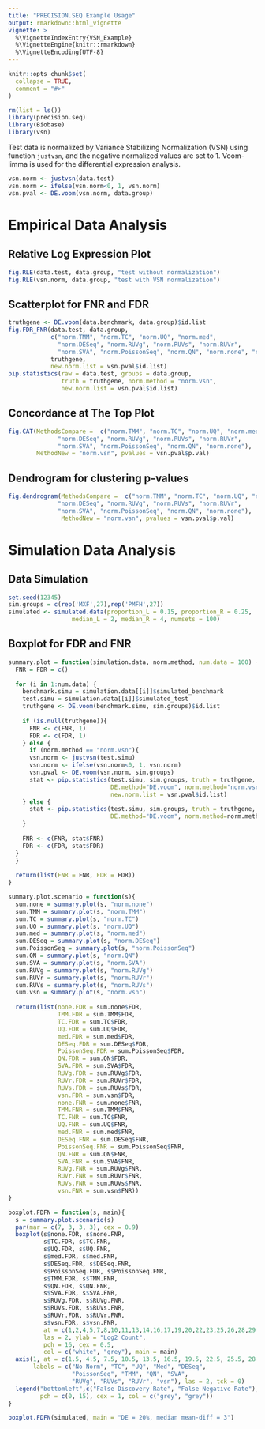 ```yaml
---
title: "PRECISION.SEQ Example Usage"
output: rmarkdown::html_vignette
vignette: >
  %\VignetteIndexEntry{VSN_Example}
  %\VignetteEngine{knitr::rmarkdown}
  %\VignetteEncoding{UTF-8}
---
```


```r
knitr::opts_chunk$set(
  collapse = TRUE,
  comment = "#>"
)
```

```r
rm(list = ls())
library(precision.seq)
library(Biobase)
library(vsn)
```

Test data is normalized by Variance Stabilizing Normalization (VSN) using function `justvsn`, and the negative normalized values are set to 1. Voom-limma is used for the differential expression analysis.
```r
vsn.norm <- justvsn(data.test)
vsn.norm <- ifelse(vsn.norm<0, 1, vsn.norm)
vsn.pval <- DE.voom(vsn.norm, data.group)
```


# Empirical Data Analysis
## Relative Log Expression Plot
```r
fig.RLE(data.test, data.group, "test without normalization")
fig.RLE(vsn.norm, data.group, "test with VSN normalization")
```

## Scatterplot for FNR and FDR
```r
truthgene <- DE.voom(data.benchmark, data.group)$id.list
fig.FDR_FNR(data.test, data.group, 
            c("norm.TMM", "norm.TC", "norm.UQ", "norm.med",
              "norm.DESeq", "norm.RUVg", "norm.RUVs", "norm.RUVr",
              "norm.SVA", "norm.PoissonSeq", "norm.QN", "norm.none", "norm.vsn"),
            truthgene,
            new.norm.list = vsn.pval$id.list)
pip.statistics(raw = data.test, groups = data.group, 
               truth = truthgene, norm.method = "norm.vsn",
               new.norm.list = vsn.pval$id.list)
```


## Concordance at The Top Plot
```r
fig.CAT(MethodsCompare =  c("norm.TMM", "norm.TC", "norm.UQ", "norm.med",
              "norm.DESeq", "norm.RUVg", "norm.RUVs", "norm.RUVr",
              "norm.SVA", "norm.PoissonSeq", "norm.QN", "norm.none"),
        MethodNew = "norm.vsn", pvalues = vsn.pval$p.val)

```


## Dendrogram for clustering p-values
```r
fig.dendrogram(MethodsCompare =  c("norm.TMM", "norm.TC", "norm.UQ", "norm.med",
              "norm.DESeq", "norm.RUVg", "norm.RUVs", "norm.RUVr",
              "norm.SVA", "norm.PoissonSeq", "norm.QN", "norm.none"),
               MethodNew = "norm.vsn", pvalues = vsn.pval$p.val)
```


# Simulation Data Analysis
## Data Simulation
```r
set.seed(12345)
sim.groups = c(rep('MXF',27),rep('PMFH',27))
simulated <- simulated.data(proportion_L = 0.15, proportion_R = 0.25, 
                  median_L = 2, median_R = 4, numsets = 100)
```

## Boxplot for FDR and FNR
```r
summary.plot = function(simulation.data, norm.method, num.data = 100) {
  FNR = FDR = c()
  
  for (i in 1:num.data) {
    benchmark.simu = simulation.data[[i]]$simulated_benchmark
    test.simu = simulation.data[[i]]$simulated_test
    truthgene <- DE.voom(benchmark.simu, sim.groups)$id.list
    
    if (is.null(truthgene)){
      FNR <- c(FNR, 1)
      FDR <- c(FDR, 1)
    } else {
      if (norm.method == "norm.vsn"){
      vsn.norm <- justvsn(test.simu)
      vsn.norm <- ifelse(vsn.norm<0, 1, vsn.norm)
      vsn.pval <- DE.voom(vsn.norm, sim.groups)
      stat <- pip.statistics(test.simu, sim.groups, truth = truthgene,
                             DE.method="DE.voom", norm.method="norm.vsn", 
                             new.norm.list = vsn.pval$id.list)
    } else {
      stat <- pip.statistics(test.simu, sim.groups, truth = truthgene,
                             DE.method="DE.voom", norm.method=norm.method)
    }
    
    FNR <- c(FNR, stat$FNR)
    FDR <- c(FDR, stat$FDR)
  }
  }
    
  return(list(FNR = FNR, FDR = FDR))
}

summary.plot.scenario = function(s){
  sum.none = summary.plot(s, "norm.none")
  sum.TMM = summary.plot(s, "norm.TMM")
  sum.TC = summary.plot(s, "norm.TC")
  sum.UQ = summary.plot(s, "norm.UQ")
  sum.med = summary.plot(s, "norm.med")
  sum.DESeq = summary.plot(s, "norm.DESeq")
  sum.PoissonSeq = summary.plot(s, "norm.PoissonSeq")
  sum.QN = summary.plot(s, "norm.QN")
  sum.SVA = summary.plot(s, "norm.SVA")
  sum.RUVg = summary.plot(s, "norm.RUVg")
  sum.RUVr = summary.plot(s, "norm.RUVr")
  sum.RUVs = summary.plot(s, "norm.RUVs")
  sum.vsn = summary.plot(s, "norm.vsn")
  
  return(list(none.FDR = sum.none$FDR,
              TMM.FDR = sum.TMM$FDR,
              TC.FDR = sum.TC$FDR,
              UQ.FDR = sum.UQ$FDR,
              med.FDR = sum.med$FDR,
              DESeq.FDR = sum.DESeq$FDR,
              PoissonSeq.FDR = sum.PoissonSeq$FDR,
              QN.FDR = sum.QN$FDR,
              SVA.FDR = sum.SVA$FDR,
              RUVg.FDR = sum.RUVg$FDR,
              RUVr.FDR = sum.RUVr$FDR,
              RUVs.FDR = sum.RUVs$FDR,
              vsn.FDR = sum.vsn$FDR,
              none.FNR = sum.none$FNR,
              TMM.FNR = sum.TMM$FNR,
              TC.FNR = sum.TC$FNR,
              UQ.FNR = sum.UQ$FNR,
              med.FNR = sum.med$FNR,
              DESeq.FNR = sum.DESeq$FNR,
              PoissonSeq.FNR = sum.PoissonSeq$FNR,
              QN.FNR = sum.QN$FNR,
              SVA.FNR = sum.SVA$FNR,
              RUVg.FNR = sum.RUVg$FNR,
              RUVr.FNR = sum.RUVr$FNR,
              RUVs.FNR = sum.RUVs$FNR,
              vsn.FNR = sum.vsn$FNR))
}

boxplot.FDFN = function(s, main){
  s = summary.plot.scenario(s)
  par(mar = c(7, 3, 3, 3), cex = 0.9)
  boxplot(s$none.FDR, s$none.FNR,
          s$TC.FDR, s$TC.FNR,
          s$UQ.FDR, s$UQ.FNR,
          s$med.FDR, s$med.FNR,
          s$DESeq.FDR, s$DESeq.FNR,
          s$PoissonSeq.FDR, s$PoissonSeq.FNR,
          s$TMM.FDR, s$TMM.FNR,
          s$QN.FDR, s$QN.FNR,
          s$SVA.FDR, s$SVA.FNR,
          s$RUVg.FDR, s$RUVg.FNR,
          s$RUVs.FDR, s$RUVs.FNR,
          s$RUVr.FDR, s$RUVr.FNR,
          s$vsn.FDR, s$vsn.FNR,
          at = c(1,2,4,5,7,8,10,11,13,14,16,17,19,20,22,23,25,26,28,29,31,32,34,35,37,38), 
          las = 2, ylab = "Log2 Count",
          pch = 16, cex = 0.5,
          col = c("white", "grey"), main = main)
  axis(1, at = c(1.5, 4.5, 7.5, 10.5, 13.5, 16.5, 19.5, 22.5, 25.5, 28.5, 31.5, 34.5, 37.5),
       labels = c("No Norm", "TC", "UQ", "Med", "DESeq",
                  "PoissonSeq", "TMM", "QN", "SVA",
                  "RUVg", "RUVs", "RUVr", "vsn"), las = 2, tck = 0)
  legend("bottomleft",c("False Discovery Rate", "False Negative Rate"), bty = "n",
         pch = c(0, 15), cex = 1, col = c("grey", "grey"))
}

boxplot.FDFN(simulated, main = "DE = 20%, median mean-diff = 3")
```

